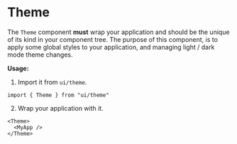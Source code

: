 
<Meta title="Components/Theme" />

# Theme

The `Theme` component **must** wrap your application and should be the unique of
its kind in your component tree. The purpose of this component, is to apply some
global styles to your application, and managing light / dark mode theme changes.

**Usage:**

1. Import it from `ui/theme`.

```tsx
import { Theme } from "ui/theme"
```

2. Wrap your application with it.

```tsx
<Theme>
  <MyApp />
</Theme>
```
